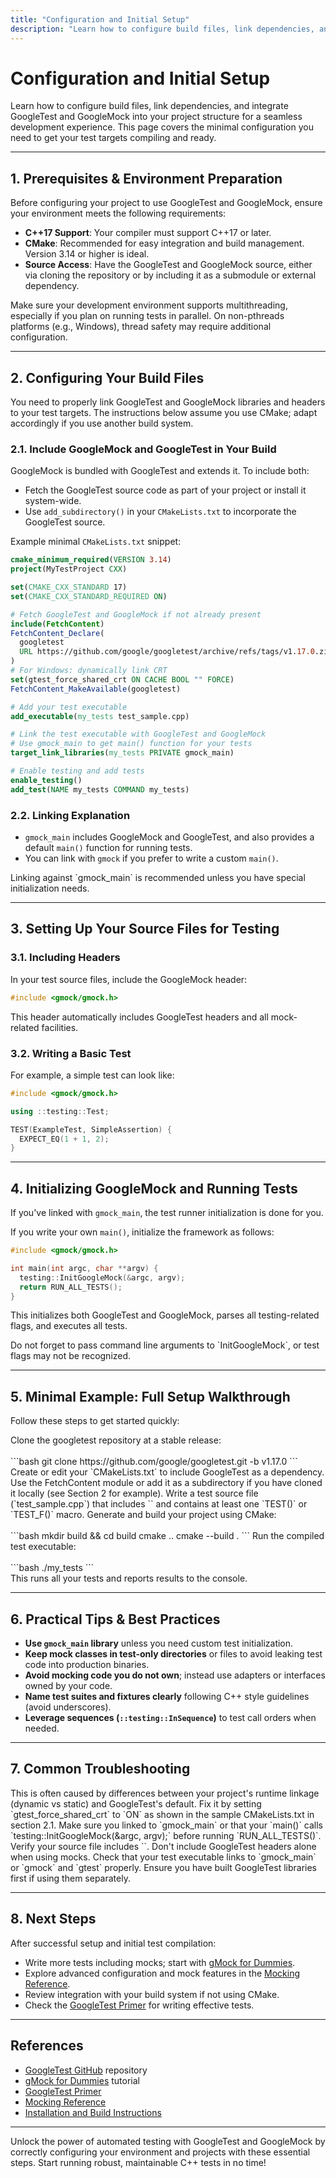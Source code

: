 ```yaml
---
title: "Configuration and Initial Setup"
description: "Learn how to configure build files, link dependencies, and integrate GoogleTest/GoogleMock into your project structure for a seamless development experience. This page covers minimal configuration to get your test targets compiling and ready."
---
```


# Configuration and Initial Setup

Learn how to configure build files, link dependencies, and integrate GoogleTest and GoogleMock into your project structure for a seamless development experience. This page covers the minimal configuration you need to get your test targets compiling and ready.

---

## 1. Prerequisites & Environment Preparation

Before configuring your project to use GoogleTest and GoogleMock, ensure your environment meets the following requirements:

- **C++17 Support**: Your compiler must support C++17 or later.
- **CMake**: Recommended for easy integration and build management. Version 3.14 or higher is ideal.
- **Source Access**: Have the GoogleTest and GoogleMock source, either via cloning the repository or by including it as a submodule or external dependency.

<Check>
Make sure your development environment supports multithreading, especially if you plan on running tests in parallel. On non-pthreads platforms (e.g., Windows), thread safety may require additional configuration.
</Check>

---

## 2. Configuring Your Build Files

You need to properly link GoogleTest and GoogleMock libraries and headers to your test targets. The instructions below assume you use CMake; adapt accordingly if you use another build system.

### 2.1. Include GoogleMock and GoogleTest in Your Build

GoogleMock is bundled with GoogleTest and extends it. To include both:

- Fetch the GoogleTest source code as part of your project or install it system-wide.
- Use `add_subdirectory()` in your `CMakeLists.txt` to incorporate the GoogleTest source.

Example minimal `CMakeLists.txt` snippet:

```cmake
cmake_minimum_required(VERSION 3.14)
project(MyTestProject CXX)

set(CMAKE_CXX_STANDARD 17)
set(CMAKE_CXX_STANDARD_REQUIRED ON)

# Fetch GoogleTest and GoogleMock if not already present
include(FetchContent)
FetchContent_Declare(
  googletest
  URL https://github.com/google/googletest/archive/refs/tags/v1.17.0.zip
)
# For Windows: dynamically link CRT
set(gtest_force_shared_crt ON CACHE BOOL "" FORCE)
FetchContent_MakeAvailable(googletest)

# Add your test executable
add_executable(my_tests test_sample.cpp)

# Link the test executable with GoogleTest and GoogleMock
# Use gmock_main to get main() function for your tests
target_link_libraries(my_tests PRIVATE gmock_main)

# Enable testing and add tests
enable_testing()
add_test(NAME my_tests COMMAND my_tests)
```

### 2.2. Linking Explanation

- `gmock_main` includes GoogleMock and GoogleTest, and also provides a default `main()` function for running tests.
- You can link with `gmock` if you prefer to write a custom `main()`.

<Note>
Linking against `gmock_main` is recommended unless you have special initialization needs.
</Note>

---

## 3. Setting Up Your Source Files for Testing

### 3.1. Including Headers

In your test source files, include the GoogleMock header:

```cpp
#include <gmock/gmock.h>
```

This header automatically includes GoogleTest headers and all mock-related facilities.

### 3.2. Writing a Basic Test

For example, a simple test can look like:

```cpp
#include <gmock/gmock.h>

using ::testing::Test;

TEST(ExampleTest, SimpleAssertion) {
  EXPECT_EQ(1 + 1, 2);
}
```

---

## 4. Initializing GoogleMock and Running Tests

If you've linked with `gmock_main`, the test runner initialization is done for you.

If you write your own `main()`, initialize the framework as follows:

```cpp
#include <gmock/gmock.h>

int main(int argc, char **argv) {
  testing::InitGoogleMock(&argc, argv);
  return RUN_ALL_TESTS();
}
```

This initializes both GoogleTest and GoogleMock, parses all testing-related flags, and executes all tests.

<Warning>
Do not forget to pass command line arguments to `InitGoogleMock`, or test flags may not be recognized.
</Warning>

---

## 5. Minimal Example: Full Setup Walkthrough

Follow these steps to get started quickly:

<Steps>
<Step title="Step 1: Clone GoogleTest">Clone the googletest repository at a stable release:<br><br>```bash
git clone https://github.com/google/googletest.git -b v1.17.0
```</Step>
<Step title="Step 2: Setup your CMakeLists.txt">Create or edit your `CMakeLists.txt` to include GoogleTest as a dependency. Use the FetchContent module or add it as a subdirectory if you have cloned it locally (see Section 2 for example).</Step>
<Step title="Step 3: Create your test file">Write a test source file (`test_sample.cpp`) that includes `<gmock/gmock.h>` and contains at least one `TEST()` or `TEST_F()` macro.</Step>
<Step title="Step 4: Build your tests">Generate and build your project using CMake:<br><br>```bash
mkdir build && cd build
cmake ..
cmake --build .
```</Step>
<Step title="Step 5: Run your tests">Run the compiled test executable:<br><br>```bash
./my_tests
```<br>This runs all your tests and reports results to the console.</Step>
</Steps>

---

## 6. Practical Tips & Best Practices

- **Use `gmock_main` library** unless you need custom test initialization.
- **Keep mock classes in test-only directories** or files to avoid leaking test code into production binaries.
- **Avoid mocking code you do not own**; instead use adapters or interfaces owned by your code.
- **Name test suites and fixtures clearly** following C++ style guidelines (avoid underscores).
- **Leverage sequences (`::testing::InSequence`)** to test call orders when needed.

---

## 7. Common Troubleshooting

<AccordionGroup title="Troubleshooting" >
<Accordion title="Build Fails with Compiler Errors Related to Runtime Library Mismatch on Windows">
This is often caused by differences between your project's runtime linkage (dynamic vs static) and GoogleTest's default. Fix it by setting `gtest_force_shared_crt` to `ON` as shown in the sample CMakeLists.txt in section 2.1.
</Accordion>
<Accordion title="Tests Do Not Run or No Output Shows Up">
Make sure you linked to `gmock_main` or that your `main()` calls `testing::InitGoogleMock(&argc, argv);` before running `RUN_ALL_TESTS()`.
</Accordion>
<Accordion title="GoogleMock Macros Like `EXPECT_CALL` Are Not Found">
Verify your source file includes `<gmock/gmock.h>`. Don't include GoogleTest headers alone when using mocks.
</Accordion>
<Accordion title="Linker Errors About Missing Symbols from gmock or gtest">
Check that your test executable links to `gmock_main` or `gmock` and `gtest` properly. Ensure you have built GoogleTest libraries first if using them separately.
</Accordion>
</AccordionGroup>

---

## 8. Next Steps

After successful setup and initial test compilation:

- Write more tests including mocks; start with [gMock for Dummies](https://google.github.io/googletest/gmock_for_dummies.html).
- Explore advanced configuration and mock features in the [Mocking Reference](../docs/reference/mocking.md).
- Review integration with your build system if not using CMake.
- Check the [GoogleTest Primer](../docs/primer.md) for writing effective tests.

---

## References

- [GoogleTest GitHub](https://github.com/google/googletest) repository
- [gMock for Dummies](https://google.github.io/googletest/gmock_for_dummies.html) tutorial
- [GoogleTest Primer](../docs/primer.md)
- [Mocking Reference](../docs/reference/mocking.md)
- [Installation and Build Instructions](../getting-started/setup-prerequisites-installation/installation-methods.md)

---

Unlock the power of automated testing with GoogleTest and GoogleMock by correctly configuring your environment and projects with these essential steps. Start running robust, maintainable C++ tests in no time!
